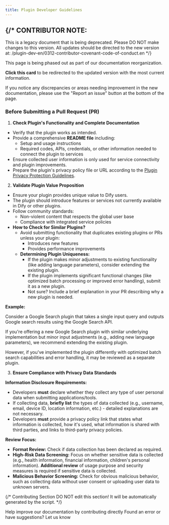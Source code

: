 ```yaml
---
title: Plugin Developer Guidelines
---
```




{/* 
  CONTRIBUTOR NOTE:
  ----------------
  This is a legacy document that is being deprecated.
  Please DO NOT make changes to this version.
  All updates should be directed to the new version at:
  /plugin-dev-en/0312-contributor-covenant-code-of-conduct.en
*/}

<Card title="This Documentation is Being Deprecated" icon="circle-exclamation" href="/plugin-dev-en/0312-contributor-covenant-code-of-conduct.en">
  <p>This page is being phased out as part of our documentation reorganization.</p>
  
  <p><strong>Click this card</strong> to be redirected to the updated version with the most current information.</p>
  
  <p>If you notice any discrepancies or areas needing improvement in the new documentation, please use the "Report an issue" button at the bottom of the page.</p>
</Card>

### Before Submitting a Pull Request (PR)

1. **Check Plugin's Functionality and Complete Documentation**

* Verify that the plugin works as intended.
* Provide a comprehensive **README file** including:
  * Setup and usage instructions
  * Required codes, APIs, credentials, or other information needed to connect the plugin to services
* Ensure collected user information is only used for service connectivity and plugin improvements.
* Prepare the plugin's privacy policy file or URL according to the [Plugin Privacy Protection Guidelines](plugin-developer-guidelines).

2. **Validate Plugin Value Proposition**

* Ensure your plugin provides unique value to Dify users.
* The plugin should introduce features or services not currently available in Dify or other plugins.
* Follow community standards:
  * Non-violent content that respects the global user base
  * Compliance with integrated service policies
* **How to Check for Similar Plugins?**
  * Avoid submitting functionality that duplicates existing plugins or PRs unless your plugin:
    * Introduces new features
    * Provides performance improvements
  * **Determining Plugin Uniqueness:**
    * If the plugin makes minor adjustments to existing functionality (like adding language parameters), consider extending the existing plugin.
    * If the plugin implements significant functional changes (like optimized batch processing or improved error handling), submit it as a new plugin.
    * Not sure? Include a brief explanation in your PR describing why a new plugin is needed.

**Example:**

Consider a Google Search plugin that takes a single input query and outputs Google search results using the Google Search API.

If you're offering a new Google Search plugin with similar underlying implementation but minor input adjustments (e.g., adding new language parameters), we recommend extending the existing plugin.

However, if you've implemented the plugin differently with optimized batch search capabilities and error handling, it may be reviewed as a separate plugin.


3. **Ensure Compliance with Privacy Data Standards**

**Information Disclosure Requirements:**

* Developers **must** declare whether they collect any type of user personal data when submitting applications/tools.
* If collecting data, **briefly list** the types of data collected (e.g., username, email, device ID, location information, etc.) - detailed explanations are not necessary.
* Developers **must** provide a privacy policy link that states what information is collected, how it's used, what information is shared with third parties, and links to third-party privacy policies.

**Review Focus:**

* **Format Review:** Check if data collection has been declared as required.
* **High-Risk Data Screening:** Focus on whether sensitive data is collected (e.g., health information, financial information, children's personal information). **Additional review** of usage purpose and security measures is required if sensitive data is collected.
* **Malicious Behavior Screening:** Check for obvious malicious behavior, such as collecting data without user consent or uploading user data to unknown servers.

{/*
Contributing Section
DO NOT edit this section!
It will be automatically generated by the script.
*/}

<CardGroup cols="2">
    <Card
        title="Edit this page"
        icon="pen-to-square"
        href="https://github.com/langgenius/dify-docs-mintlify/edit/main/en/plugins/publish-plugins/publish-to-dify-marketplace/plugin-developer-guidelines.mdx"
    >
        Help improve our documentation by contributing directly
    </Card>
    <Card
        title="Report an issue"
        icon="github"
        href="https://github.com/langgenius/dify-docs-mintlify/issues/new?title=Documentation%20Issue%3A%20n-developer-guideli&body=%23%23%20Issue%20Description%0A%3C%21--%20Please%20briefly%20describe%20the%20issue%20you%20found%20--%3E%0A%0A%23%23%20Page%20Link%0Ahttps%3A%2F%2Fgithub.com%2Flanggenius%2Fdify-docs-mintlify%2Fblob%2Fmain%2Fen/plugins/publish-plugins/publish-to-dify-marketplace%2Fplugin-developer-guidelines.mdx%0A%0A%23%23%20Suggested%20Changes%0A%3C%21--%20If%20you%20have%20specific%20suggestions%20for%20changes%2C%20please%20describe%20them%20here%20--%3E%0A%0A%3C%21--%20Thank%20you%20for%20helping%20improve%20our%20documentation%21%20--%3E"
    >
        Found an error or have suggestions? Let us know
    </Card>
</CardGroup>
